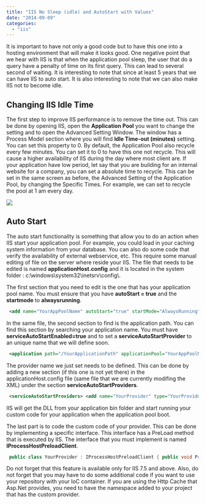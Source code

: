 ```yaml
---
title: "IIS No Sleep (idle) and AutoStart with Values"
date: "2014-09-09"
categories: 
  - "iis"
---
```


It is important to have not only a good code but to have this one into a hosting environment that will make it looks good. One negative point that we hear with IIS is that when the application pool sleep, the user that do a query have a penalty of time on its first query. This can lead to several second of waiting. It is interesting to note that since at least 5 years that we can have IIS to auto start. It is also interesting to note that we can also make IIS not to become idle.

## Changing IIS Idle Time

The first step to improve IIS performance is to remove the time out. This can be done by opening IIS, open the **Application Pool** you want to change the setting and to open the Advanced Setting Window. The window has a Process Model section where you will find **Idle Time-out (minutes)** setting. You can set this property to 0. By default, the Application Pool also recycle every few minutes. You can set it to 0 to have this one not recycle. This will cause a higher availability of IIS during the day where most client are. If your application have low period, let say that you are building for an internal website for a company, you can set a absolute time to recycle. This can be set in the same screen as before, the Advanced Setting of the Application Pool, by changing the Specific Times. For example, we can set to recycle the pool at 1 am every day.

![](images/AdvancedSettingApplicationPoolIISNoSleep-387x400.png)

## Auto Start

The auto start functionality is something that allow you to do an action when IIS start your application pool. For example, you could load in your caching system information from your database. You can also do some code that verify the availability of external webservice, etc. This require some manual editing of file on the server where reside your IIS. The file that needs to be edited is named **applicationHost.config** and it is located in the system folder : c:\\windows\\system32\\inetsrv\\config\\.

The first section that you need to edit is the one that has your application pool name. You must ensure that you have **autoStart = true** and the **startmode** to **alwaysrunning**. 
```xml
 <add name="YourAppPoolName" autoStart="true" startMode="AlwaysRunning" managedRuntimeVersion="v4.0"> <processModel identityType="SpecificUser" userName="DefaultAppUserName" idleTimeout="00:00:00" /> </add> 
```


In the same file, the second section to find is the application path. You can find this section by searching your application name. You must have **serviceAutoStartEnabled=true** and to set a **serviceAutoStartProvider** to an unique name that we will define soon. 
```xml
 <application path="/YourApplicationPath" applicationPool="YourAppPoolName" serviceAutoStartEnabled="true" serviceAutoStartProvider="YourProvider" > <virtualDirectory path="/" physicalPath="C:\\inetpub\\wwwroot\\YourApplicationPath" /> </application> 
```


The provider name we just set needs to be defined. This can be done by adding a new section (if this one is not yet there) in the applicationHost.config file (same file that we are currently modifing the XML) under the section **serviceAutoStartProviders**. 
```xml
 <serviceAutoStartProviders> <add name="YourProvider" type="YourProvider, Full.NameSpace.To.YourProvider, version=1.0.0.0, Culture=neutral" /> </serviceAutoStartProviders> 
```


IIS will get the DLL from your application bin folder and start running your custom code for your application when the application pool boot.

The last part is to code the custom code of your provider. This can be done by implementing a specific interface. This interface has a PreLoad method that is executed by IIS. The interface that you must implement is named **IProcessHostPreloadClient**.


```csharp
 public class YourProvider : IProcessHostPreloadClient { public void Preload(string[] parameters) { } } 
```

Do not forget that this feature is available only for IIS 7.5 and above. Also, do not forget that you may have to do some additional code if you want to use your repository with your IoC container. If you are using the Http Cache that Asp.Net provides, you need to have the namespace added to your project that has the custom provider.
